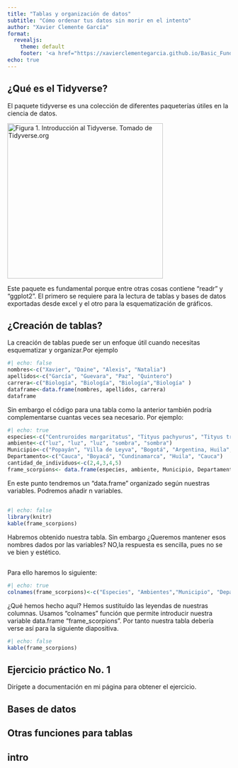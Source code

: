 ```yaml
---
title: "Tablas y organización de datos"
subtitle: "Cómo ordenar tus datos sin morir en el intento"
author: "Xavier Clemente García"
format: 
  revealjs:
    theme: default
    footer: '<a href="https://xavierclementegarcia.github.io/Basic_Fundamentals_of_R/" target="_blank">Fundaments Basic R</a>'
echo: true
---
```


## ¿Qué es el Tidyverse? {.smaller}

El paquete tidyverse es una colección de diferentes paqueterías útiles en la ciencia de datos.

[![Figura 1. Introducción al Tidyverse. Tomado de Tidyverse.org](https://encrypted-tbn0.gstatic.com/images?q=tbn:ANd9GcRprxZquiGHsvvivkJ85FJu94iMUrZ37dI38w&s){fig-align="center" width="351"}](https://www.tidyverse.org/)

Este paquete es fundamental porque entre otras cosas contiene "readr" y "ggplot2". El primero se requiere para la lectura de tablas y bases de datos exportadas desde excel y el otro para la esquematización de gráficos.

## ¿Creación de tablas? {.smaller}

La creación de tablas puede ser un enfoque útil cuando necesitas esquematizar y organizar.Por ejemplo

```r
#| echo: false
nombres<-c("Xavier", "Daine", "Alexis", "Natalia")
apellidos<-c("García", "Guevara", "Paz", "Quintero")
carrera<-c("Biología", "Biología", "Biología","Biología" )
dataframe<-data.frame(nombres, apellidos, carrera)
dataframe
```

Sin embargo el código para una tabla como la anterior también podría complementarse cuantas veces sea necesario. Por ejemplo:

```r
#| echo: true
especies<-c("Centruroides margaritatus", "Tityus pachyurus", "Tityus trivittatus", "centruroides gracilis", "centruroides suffusus")
ambiente<-c("luz", "luz", "luz", "sombra", "sombra")
Municipio<-c("Popayán", "Villa de Leyva", "Bogotá", "Argentina, Huila", "Inza")
Departamento<-c("Cauca", "Boyacá", "Cundinamarca", "Huila", "Cauca")
cantidad_de_individuos<-c(2,4,3,4,5)
frame_scorpions<- data.frame(especies, ambiente, Municipio, Departamento, cantidad_de_individuos)


```

En este punto tendremos un "data.frame" organizado según nuestras variables. Podremos añadir n variables.

##  {.smaller}

```r
#| echo: false
library(knitr)
kable(frame_scorpions)

```

Habremos obtenido nuestra tabla. Sin embargo ¿Queremos mantener esos nombres dados por las variables? NO,la respuesta es sencilla, pues no se ve bien y estético.

##  {.smaller}

Para ello haremos lo siguiente:

```r
#| echo: true
colnames(frame_scorpions)<-c("Especies", "Ambientes","Municipio", "Departamento", "No. de Individuos")
```

¿Qué hemos hecho aquí? Hemos sustituído las leyendas de nuestras columnas. Usamos "colnames" función que permite introducir nuestra variable data.frame "frame_scorpions". Por tanto nuestra tabla debería verse así para la siguiente diapositiva.

```r
#| echo: false
kable(frame_scorpions)
```

## Ejercicio práctico No. 1 {background-color="#806040"}

Dirígete a documentación en mi página para obtener el ejercicio.

## Bases de datos

## Otras funciones para tablas

## intro
